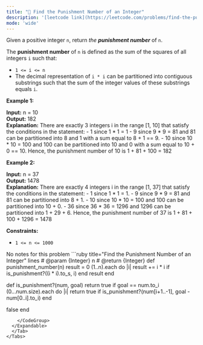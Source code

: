 ```yaml
---
title: "🧀 Find the Punishment Number of an Integer"
description: '[leetcode link](https://leetcode.com/problems/find-the-punishment-number-of-an-integer/description/)'
mode: 'wide'
---
```

<Tabs>
  <Tab title="Question" icon="circle-question" iconType="regular">
    <Card>
      <p>Given a positive integer <code>n</code>, return <em>the <strong>punishment number</strong></em> of <code>n</code>.</p>  <p>The <strong>punishment number</strong> of <code>n</code> is defined as the sum of the squares of all integers <code>i</code> such that:</p>  <ul>  <li><code>1 &lt;= i &lt;= n</code></li>  <li>The decimal representation of <code>i * i</code> can be partitioned into contiguous substrings such that the sum of the integer values of these substrings equals <code>i</code>.</li> </ul>   <p><strong class="example">Example 1:</strong></p>   <strong>Input:</strong> n = 10 <br/> <strong>Output:</strong> 182 <br/> <strong>Explanation:</strong> There are exactly 3 integers i in the range [1, 10] that satisfy the conditions in the statement: - 1 since 1 * 1 = 1 - 9 since 9 * 9 = 81 and 81 can be partitioned into 8 and 1 with a sum equal to 8 + 1 == 9. - 10 since 10 * 10 = 100 and 100 can be partitioned into 10 and 0 with a sum equal to 10 + 0 == 10. Hence, the punishment number of 10 is 1 + 81 + 100 = 182   <p><strong class="example">Example 2:</strong></p>   <strong>Input:</strong> n = 37 <br/> <strong>Output:</strong> 1478 <br/> <strong>Explanation:</strong> There are exactly 4 integers i in the range [1, 37] that satisfy the conditions in the statement: - 1 since 1 * 1 = 1.  - 9 since 9 * 9 = 81 and 81 can be partitioned into 8 + 1.  - 10 since 10 * 10 = 100 and 100 can be partitioned into 10 + 0.  - 36 since 36 * 36 = 1296 and 1296 can be partitioned into 1 + 29 + 6. Hence, the punishment number of 37 is 1 + 81 + 100 + 1296 = 1478    <p><strong>Constraints:</strong></p>  <ul>  <li><code>1 &lt;= n &lt;= 1000</code></li> </ul> 
    </Card>
  </Tab>
  <Tab title="Solution" icon="lightbulb" iconType="regular" >
    <Card>
      No notes for this problem
</Card>
  <Expandable title="code">
    <CodeGroup dropdown>
```ruby title="Find the Punishment Number of an Integer" lines
# @param {Integer} n
# @return {Integer}
def punishment_number(n)
  result = 0 
    (1..n).each do |i|
        result += i * i if is_punishment?((i * i).to_s, i)
    end
  result
end

def is_punishment?(num, goal)
  return true if goal == num.to_i
  (0...num.size).each do |i|
      return true if is_punishment?(num[i+1..-1], goal - num[0..i].to_i)
  end

  false
end

```
    </CodeGroup>
  </Expandable>
  </Tab>
</Tabs>